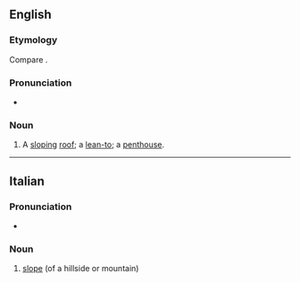 ==English==

===Etymology===
Compare {{m|en|pentice}}.

===Pronunciation===
* {{IPA|en|/ˈpɛndɪs/}}

===Noun===
{{en-noun}}

# {{lb|en|obsolete}} A [[slope|sloping]] [[roof]]; a [[lean-to]]; a [[penthouse]].
#: {{rfquotek|en|Fairfax}}

{{Webster 1913}}

----

==Italian==

===Pronunciation===
* {{rhymes|it|itʃe}}

===Noun===
{{it-noun|f}}

# [[slope]] (of a hillside or mountain)